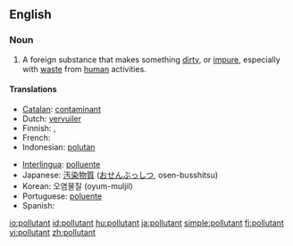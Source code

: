 ==English==

===Noun===
{{wikipedia}}
{{en-noun}}

# A foreign substance that makes something [[dirty]], or [[impure]], especially with [[waste]] from [[human]] activities.

====Translations====
{{trans-top|something that pollutes}}
* [[Catalan]]: [[contaminant]] {{m}}
* Dutch: [[vervuiler]] {{m}}
* Finnish: {{t-|fi|saaste}}, {{t-|fi|epäpuhtaus}}
* French: {{t+|fr|polluant|m}}
* Indonesian: [[polutan]]
{{trans-mid}}
* [[Interlingua]]: [[polluente]]
* Japanese: [[汚染物質]] ([[おせんぶっしつ]], osen-busshitsu)
* Korean: 오염물질 (oyum-muljil)
* Portuguese: [[poluente]] {{m}}
* Spanish: {{t-|es|contaminante|m}}
{{trans-bottom}}

[[io:pollutant]]
[[id:pollutant]]
[[hu:pollutant]]
[[ja:pollutant]]
[[simple:pollutant]]
[[fi:pollutant]]
[[vi:pollutant]]
[[zh:pollutant]]